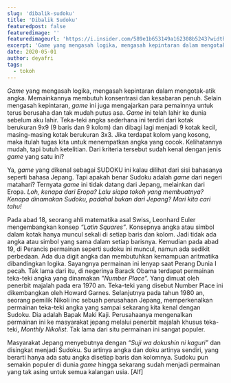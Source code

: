 ```yaml
---
slug: 'dibalik-sudoku'
title: 'Dibalik Sudoku'
featuredpost: false
featuredimage: ''
featuredimageurl: 'https://i.insider.com/589e1b653149a162308b5243?width=700'
excerpt: 'Game yang mengasah logika, mengasah kepintaran dalam mengotak-atik angka. Memainkannya membutuh konsentrasi dan kesabaran penuh.'
date: 2020-05-01
author: deyafri
tags:
  - tokoh
---
```


_Game_ yang mengasah logika, mengasah kepintaran dalam mengotak-atik angka. Memainkannya membutuh konsentrasi dan kesabaran penuh. Selain mengasah kepintaran, _game_ ini juga mengajarkan para pemainnya untuk terus berusaha dan tak mudah putus asa. _Game_ ini telah lahir ke dunia sebelum aku lahir. Teka-teki angka sederhana ini terdiri dari kotak berukuran 9x9 (9 baris dan 9 kolom) dan dibagi lagi menjadi 9 kotak kecil, masing-masing kotak berukuran 3x3. Jika terdapat kolom yang kosong, maka itulah tugas kita untuk menempatkan angka yang cocok. Kelihatannya mudah, tapi butuh ketelitian. Dari kriteria tersebut sudah kenal dengan jenis _game_ yang satu ini?

Ya, _game_ yang dikenal sebagai SUDOKU ini kalau dilihat dari sisi bahasanya seperti bahasa Jepang. Tapi apakah benar Sudoku adalah _game_ dari negeri matahari? Ternyata _game_ ini tidak datang dari Jepang, melainkan dari Eropa. _Loh, kenapa dari Eropa? Lalu siapa tokoh yang membuatnya? Kenapa dinamakan Sudoku, padahal bukan dari Jepang? Mari kita cari tahu!_

Pada abad 18, seorang ahli matematika asal Swiss, Leonhard Euler mengembangkan konsep _“Latin Squares”_. Konsepnya angka atau simbol dalam kotak hanya muncul sekali di setiap baris dan kolom. Jadi tidak ada angka atau simbol yang sama dalam setiap barisnya. Kemudian pada abad 19, di Perancis permainan seperti sudoku ini muncul, namun ada sedikit perbedaan. Ada dua digit angka dan membutuhkan kemampuan aritmatika dibandingkan logika. Sayangnya permainan ini lenyap saat Perang Dunia I pecah. Tak lama dari itu, di negerinya Barack Obama terdapat permainan teka-teki angka yang dinamakan _”Number Place”._ Yang dimuat oleh penerbit majalah pada era 1970 an. Teka-teki yang disebut Number Place ini dikembangkan oleh Howard Garnes. Selanjutnya pada tahun 1980 an, seorang pemilik Nikoli inc sebuah perusahaan Jepang, memperkenalkan permainan teka-teki angka yang sampai sekarang kita kenal dengan Sudoku. Dia adalah Bapak Maki Kaji. Perusahaanya mengenalkan permainan ini ke masyarakat jepang melalui penerbit majalah khusus teka-teki, _Monthly Nikolist_. Tak lama dari situ permainan ini sangat populer.

Masyarakat Jepang menyebutnya dengan _“Suji wa dokushin ni kaguri”_ dan disingkat menjadi Sudoku. Su artinya angka dan doku artinya sendiri, yang berarti hanya ada satu angka disetiap baris dan kolomnya. Sudoku pun semakin populer di dunia _game_ hingga sekarang sudah menjadi permainan yang tak asing untuk semua kalangan usia. [Alf]
